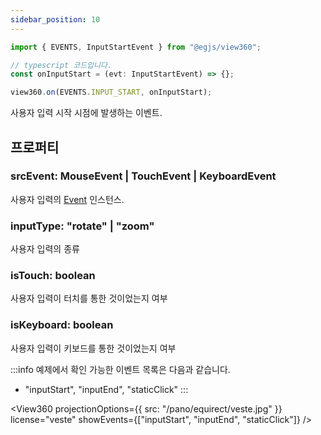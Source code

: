 ```yaml
---
sidebar_position: 10
---
```



```ts
import { EVENTS, InputStartEvent } from "@egjs/view360";

// typescript 코드입니다.
const onInputStart = (evt: InputStartEvent) => {};

view360.on(EVENTS.INPUT_START, onInputStart);
```

사용자 입력 시작 시점에 발생하는 이벤트.

## 프로퍼티
### srcEvent: MouseEvent | TouchEvent | KeyboardEvent
사용자 입력의 [Event](https://developer.mozilla.org/en-US/docs/Web/API/Event) 인스턴스.

### inputType: "rotate" | "zoom"
사용자 입력의 종류

### isTouch: boolean
사용자 입력이 터치를 통한 것이었는지 여부

### isKeyboard: boolean
사용자 입력이 키보드를 통한 것이었는지 여부

:::info
예제에서 확인 가능한 이벤트 목록은 다음과 같습니다.
- "inputStart", "inputEnd", "staticClick"
:::

<View360
  projectionOptions={{
    src: "/pano/equirect/veste.jpg"
  }}
  license="veste"
  showEvents={["inputStart", "inputEnd", "staticClick"]} />
